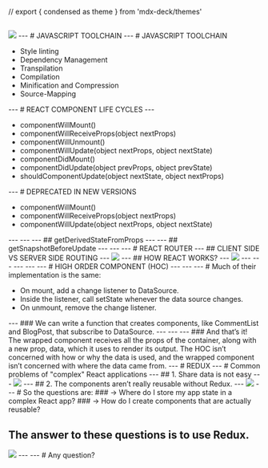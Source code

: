 // export { condensed as theme } from 'mdx-deck/themes'

<Head>
    <title>
        React Presentation
    </title>
</Head>


<CodeSurfer
    theme={nightOwl}
    code="console.log('REACT: from Buenos Aires to Brisbane')"
    lang="javascript"
    showNumbers={false}
    dark={true}
/>
---
<Image src='joke.png' size="1800px" />
---
# JAVASCRIPT TOOLCHAIN
---
# JAVASCRIPT TOOLCHAIN
<ul>
    <li>Style linting</li>
    <li>Dependency Management </li>
    <li>Transpilation</li>
    <li>Compilation </li>
    <li>Minification and Compression </li>
    <li>Source-Mapping </li>
</ul>
---
# REACT COMPONENT LIFE CYCLES
---
<ul>
    <li>componentWillMount() </li>
    <li>componentWillReceiveProps(object nextProps)</li>
    <li>componentWillUnmount() </li>
    <li>componentWillUpdate(object nextProps, object nextState)  </li>
    <li>componentDidMount()  </li>
    <li>componentDidUpdate(object prevProps, object prevState)</li>
    <li>shouldComponentUpdate(object nextState, object nextProps) </li>
</ul>
---
# DEPRECATED IN NEW VERSIONS
<ul>
    <li>componentWillMount() </li>
    <li>componentWillReceiveProps(object nextProps)</li>
    <li>componentWillUpdate(object nextProps, object nextState)  </li>
</ul>
---
<CodeSurfer
    code={require("raw-loader!./snipets/cycle-0.snipet")} 
    lang="javascript"
    showNumbers={false}
    dark={true}
/>
---
<CodeSurfer
    code={require("raw-loader!./snipets/cycle-1.snipet")} 
    lang="javascript"
    showNumbers={false}
    dark={true}
/>
---
## getDerivedStateFromProps
---
<CodeSurfer
    code={require("raw-loader!./snipets/cycle-2.snipet")} 
    lang="javascript"
    showNumbers={false}
    dark={true}
/>
---
## getSnapshotBeforeUpdate
---
<CodeSurfer
    code={require("raw-loader!./snipets/cycle-3.snipet")} 
    lang="javascript"
    showNumbers={false}
    dark={true}
/>
---
<CodeSurfer
    code={require("raw-loader!./snipets/cycle-4.snipet")} 
    lang="javascript"
    showNumbers={false}
    dark={true}
/>
---
# REACT ROUTER
---
## CLIENT SIDE VS SERVER SIDE ROUTING
---
<Image src="router-1.png" size="800px" />
---
## HOW REACT WORKS?
---
<Image src="router-2.png" size="1500px" />
---
<CodeSurfer
    code={require("raw-loader!./snipets/router.snipet")} 
    lang="javascript"
    showNumbers={false}
    dark={true}
    steps={[
        { range: [0, 30], notes: "Range" },
        { lines: [1], notes: "Line" },
        { range: [4, 7], notes: "Range" },
        { lines: [3, 8], notes: "Line" },
        // { tokens: {1: [2,6]}, notes: "Tokens" },
        // { notes: "Start with this note"},
        // { lines: [6], notes: "Note for the first step" },
        // { range: [5, 9] },
        // { tokens: { 9: [3, 4, 5] }, notes: "Note for the third step" }
    ]}
/>
---
<CodeSurfer
    code={require("raw-loader!./snipets/router-2.snipet")} 
    lang="javascript"
    showNumbers={false}
    dark={true}
    steps={[
        { range: [0, 30], notes: "Range" },
        { tokens: {3: [5,6,7,8,9,10,11,12,13,14]}, notes: "Tokens" },
    ]}
/>
---
<CodeSurfer
    code={require("raw-loader!./snipets/router-3.snipet")} 
    lang="javascript"
    showNumbers={false}
    dark={true}
    steps={[
        { range: [0, 30], notes: "Range" },
        { tokens: {3: [5,6,7,8,9,10,11,12,13,14]}, notes: "Tokens" },
    ]}
/>
---
<CodeSurfer
    code={require("raw-loader!./snipets/router-4.snipet")} 
    lang="javascript"
    showNumbers={false}
    dark={true}
/>
---
# HIGH ORDER COMPONENT (HOC)
---
<CodeSurfer
    code={require("raw-loader!./snipets/hoc-1.snipet")} 
    lang="javascript"
    showNumbers={false}
    dark={true}
/>
---
<CodeSurfer
    code={require("raw-loader!./snipets/hoc-2.snipet")} 
    lang="javascript"
    showNumbers={false}
    dark={true}
/>
---
# Much of their implementation is the same:
<ul>
    <li>On mount, add a change listener to DataSource.</li>
    <li>Inside the listener, call setState whenever the data source changes.</li>
    <li>On unmount, remove the change listener.</li>
</ul>
---
### We can write a function that creates components, like CommentList and BlogPost, that subscribe to DataSource.
---
<CodeSurfer
    code={require("raw-loader!./snipets/hoc-3.snipet")} 
    lang="javascript"
    showNumbers={false}
    dark={true}
/>
---
<CodeSurfer
    code={require("raw-loader!./snipets/hoc-4.snipet")} 
    lang="javascript"
    showNumbers={false}
    dark={true}
/>
---
### And that’s it! The wrapped component receives all the props of the container, along with a new prop, data, which it uses to render its output. The HOC isn’t concerned with how or why the data is used, and the wrapped component isn’t concerned with where the data came from.
---
# REDUX
---
# Common problems of "complex" React applications
---
## 1. Share data is not easy
---
<Image src='redux-1.png' size="1800px" />
---
## 2. The components aren’t really reusable without Redux.
---
<Image src='redux-2.png' size="1800px" />
---
# So the questions are:
### -> Where do I store my app state in a complex React app?
### -> How do I create components that are actually reusable?

The answer to these questions is to use Redux.
---
<Image src='redux-3.png' size="1800px" />
---
<CodeSurfer
    code={require("raw-loader!./snipets/redux-1.snipet")} 
    lang="javascript"
    showNumbers={false}
    dark={true}
    steps={[
        { range: [0, 30], notes: "Range" },
        { tokens: {1: [3]}, notes: "Tokens" },
        { range: [18, 30], notes: "Range" },
        { range: [3, 17], notes: "Range" },
        { range: [0, 30], notes: "Range" },
    ]}
/>
---
# Any question?
